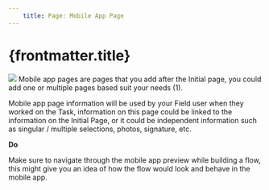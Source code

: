 ```yaml
---
    title: Page: Mobile App Page
---
```


# {frontmatter.title}

![](https://t3837933.p.clickup-attachments.com/t3837933/76d940fd-b671-46d2-8e13-01abdfbc6f29/image.png)
Mobile app pages are pages that you add after the Initial page, you could add one or multiple pages based suit your needs (1).

Mobile app page information will be used by your Field user when they worked on the Task, information on this page could be linked to the information on the Initial Page, or it could be independent information such as singular / multiple selections, photos, signature, etc.

**Do**

Make sure to navigate through the mobile app preview while building a flow, this might give you an idea of how the flow would look and behave in the mobile app.
